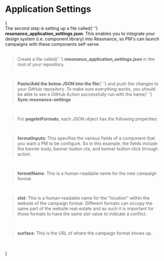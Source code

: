
# Application Settings

{
<Theme>
  <br />
  <Text>
    The second step is setting up a file called{' '}
    <strong>resonance_application_settings.json</strong>. This
    enables you to integrate your design system (i.e.
    component library) into Resonance, so PM's can launch
    campaigns with these components self-serve.
  </Text>
  <br />
  <br />
  <Blockquote>
    Create a file called{' '}
    <strong>resonance_application_settings.json</strong> in
    the root of your repository.
  </Blockquote>

  <br />

  <Blockquote>
    <strong>Paste/Add the below JSON into the file</strong>{' '}
    and push the changes to your GitHub repository. To make
    sure everything works, you should be able to see a GitHub
    Action successfully run with the name{' '}
    <strong>Sync resonance-settings</strong>
    <br />
  </Blockquote>
  <br />
  <Blockquote style={{ marginLeft: '2vw' }}>
    For <strong>pageletFormats</strong>, each JSON object has
    the following properties:
  </Blockquote>

  <br />
  <Blockquote style={{ marginLeft: '4vw' }}>
    <strong>formatInputs</strong>: This specifies the various
    fields of a component that you want a PM to be configure.
    So in this example, the fields include the banner body,
    banner button cta, and banner button click through action.
  </Blockquote>
  <br />
  <Blockquote style={{ marginLeft: '4vw' }}>
    <strong>formatName</strong>: This is a human-readable name
    for the new campaign format.
  </Blockquote>
  <br />
  <Blockquote style={{ marginLeft: '4vw' }}>
    <strong>slot</strong>: This is a human-readable name for
    the "location" within the website of the campaign format.
    Different formats can occupy the same part of the website
    real-estate and as such it is important for those formats
    to have the same slot value to indicate a conflict.
  </Blockquote>
  <br />
  <Blockquote style={{ marginLeft: '4vw' }}>
    <strong>surface</strong>: This is the URL of where the
    campaign format shows up.
  </Blockquote>
  <br />
  <CopyBlock
    text={
      '{\n' +
      '  "config": {\n' +
      '    "pageletFormats": [\n' +
      '      {\n' +
      '        "formatInputs": [\n' +
      '          {\n' +
      '            "inputId": "description",\n' +
      '            "inputDescription": "This is the banner description.",\n' +
      '            "inputType": "text",\n' +
      '            "inputName": "Description",\n' +
      '          },\n' +
      '          {\n' +
      '            "inputId": "button_text",\n' +
      '            "inputDescription": "This is the banner button text.",\n' +
      '            "inputType": "text",\n' +
      '            "inputName": "Button Text",\n' +
      '          },\n' +
      '          {\n' +
      '            "inputId": "cta",\n' +
      '            "inputDescription": "This is the banner button action.",\n' +
      '            "inputType": "cta",\n' +
      '            "inputName": "Click Through Action"\n' +
      '          }\n' +
      '        ],\n' +
      '        "formatName": "Embedded Home Page Banner",\n' +
      '        "slot": "Below Navigation Bar",\n' +
      '        "surface": "http://localhost:3000/"\n' +
      '      }\n' +
      '    ]\n' +
      '  }\n' +
      '}'
    }
    language={'yaml'}
    showLineNumbers={true}
    theme={dracula}
  />
  <br />
</Theme>
}
